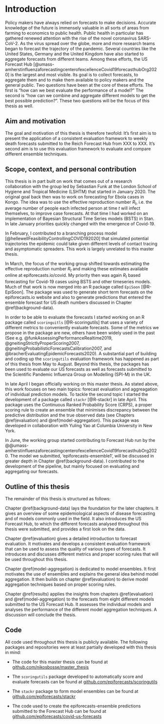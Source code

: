 # Introduction {#intro}

Policy makers have always relied on forecasts to make decisions. Accurate knowledge of the future is immensely valuable in all sorts of areas from farming to economics to public health. Public health in particular has gathered renewed attention with the rise of the novel coronavirus SARS-CoV-2. As the virus spread over the globe, more and more research teams began to forecast the trajectory of the pandemic. Several countries like the United States, Germany and the United Kingdom have also started to aggregate forecasts from different teams. Among these efforts, the US Forecast Hub [@umass-amherstinfluenzaforecastingcenterofexcellenceCovid19forecasthubOrg2020] is the largest and most visible. Its goal is to collect forecasts, to aggregate them and to make them available to policy makers and the general public. Two questions have been at the core of these efforts. The first is "how can we best evaluate the performance of a model?" The second is "how can we combine and aggregate different models to get the best possible prediction?". These two questions will be the focus of this thesis as well. 

## Aim and motivation

The goal and motivation of this thesis is therefore twofold: It's first aim is to present the application of a consistent evaluation framework to weekly death forecasts submitted to the Reich Forecast Hub from XXX to XXX. It's second aim is to use this evaluation framework to evaluate and compare different ensemble techniques. 

## Scope, context, and personal contribution

This thesis is in part built on work that comes out of a research collaboration with the group led by Sebastian Funk at the London School of Hygiene and Tropical Medicine (LSHTM) that started in January 2020. The original goal back then was to work on forecasting for Ebola cases in Kongo. The idea was to use the effective reproduction number $R_t$, i.e. the average number of people each infected person at time $t$ will infect themselves, to improve case forecasts. At that time I had worked on an implementation of Bayesian Structural Time Series models (BSTS) in Stan. In late January priorities quickly changed with the emergence of Covid-19. 

In February, I contributed to a branching process model [@hellewellFeasibilityControllingCOVID192020] that simulated potential trajectories the epidemic could take given different levels of contact tracing and asymptomatic spreaders. This work is largely unrelated to this master thesis. 

In March, the focus of the working group shifted towards estimating the effective reproduction number $R_t$ and making these estimates available online at epiforecasts.io/covid. My priority then was again $R_t$ based forecasting for Covid-19 cases using BSTS and other timeseries models. Much of that work is now merged into an R package called `EpiSoon` [@R-EpiSoon]. The package was used to generate short term forecasts on the epiforecasts.io website and also to generate predictions that entered the ensemble forecast for US death numbers discussed in Chapter \@ref(background-data). 

In order to be able to evaluate the forecasts I started working on an R package called `scoringuitls` [@R-scoringutils] that uses a variety of different metrics to conveniently evaluate forecasts. Some of the metrics we propose in the package are new, others have been widely used in the past (See e.g. @funkAssessingPerformanceRealtime2019, @gneitingStrictlyProperScoring2007, @gneitingProbabilisticForecastsCalibration2007, and @bracherEvaluatingEpidemicForecasts2020). A substantial part of building and coding up the `scoringutils` evaluation framework has happened as part of this thesis from May to August. Beyond this thesis, the packages has been used to evaluate our US forecasts as well as forecasts submitted to the Scientific Pandemic Influenza Group on Modelling (SPI-M) in the UK. 

In late April I began officially working on this master thesis. As stated above, this work focuses on two main topics: forecast evaluation and aggreagation of individual prediction models. To tackle the second topic I started the development of a package called `stackr` [@R-stackr] in late April. This package uses the Continuous Ranked Probability Score (CRPS), a proper scoring rule to create an ensemble that minimises discrepancy between the predictive distribution and the true observed data (see Chapters \@ref(evaluation) and \@ref(model-aggregation). This package was developed in collaboration with Yuling Yao at Columbia University in New York. 

In June, the working group started contributing to Forecast Hub run by the @@umass-amherstinfluenzaforecastingcenterofexcellenceCovid19forecasthubOrg2020. The model we submitted, 'epiforecasts-ensemble1', will be discussed in greater depth in Chapter \@ref(background-data). I contributed to the development of the pipeline, but mainly focused on evaluating and aggregating our forecasts. 


## Outline of this thesis

The remainder of this thesis is structured as follows: 

Chapter \@ref(background-data) lays the foundation for the later chapters. It gives an overview of some epidemiological aspects of disease forecasting and of models commonly used in the field. It also introduces the US Forecast Hub, to which the different forecasts analysed throughout this thesis were submitted, and provides a first look on the data. 

Chapter \@ref(evaluation) gives a detailed introduction to forecast evaluation. It motivates and develops a consistent evaluation framework that can be used to assess the quality of various types of forecasts. It introduces and discusses different metrics and proper scoring rules that will be used throughout this thesis. 

Chapter \@ref(model-aggregation) is dedicated to model ensembles. It first motivates the use of ensembles and explains the general idea behind model aggregation. It then builds on chapter \@ref(evaluation) to derive model aggregation techniques based on proper scoring rules. 

Chapter \@ref(results) applies the insights from chapters \@ref(evaluation) and \@ref(model-aggregation) to the forecasts from eight different models submitted to the US Forecast Hub. It assesses the individual models and analyses the performance of the different model aggregation techniques. A discussion will conclude the thesis. 


## Code

All code used throughout this thesis is publicly available. The following packages and repositories were at least partially developed with this thesis in mind:  

- The code for this master thesis can be found at [github.com/nikosbosse/master_thesis](https://github.com/nikosbosse/master_thesis)

- The `scoringutils` package developed to automatically score and evaluate forecasts can be found at
[github.com/epiforecasts/scoringutils](https://github.com/epiforecasts/scoringutils)

- The `stackr` package to form model ensembles can be found at
[github.com/epiforecasts/stackr](https://github.com/epiforecasts/stackr)

- The code used to create the epiforecasts-ensemble predictions submitted to the Forecast Hub can be found  at [github.com/epiforecasts/covid-us-forecasts](https://github.com/epiforecasts/covid-us-forecasts)






